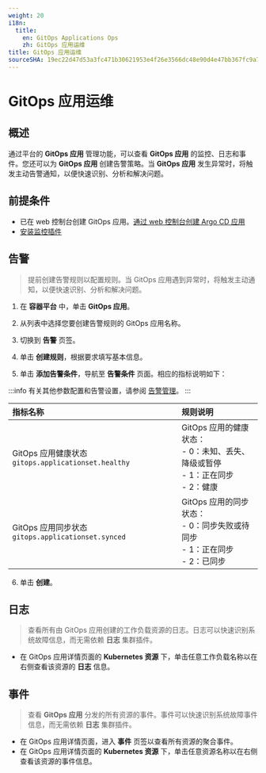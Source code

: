 ```yaml
---
weight: 20
i18n:
  title:
    en: GitOps Applications Ops
    zh: GitOps 应用运维
title: GitOps 应用运维
sourceSHA: 19ec22d47d53a3fc471b30621953e4f26e3566dc48e90d4e47bb367fc9a7b69a
---
```


# GitOps 应用运维

## 概述

通过平台的 **GitOps 应用** 管理功能，可以查看 **GitOps 应用** 的监控、日志和事件。您还可以为 **GitOps 应用** 创建告警策略。当 **GitOps 应用** 发生异常时，将触发主动告警通知，以便快速识别、分析和解决问题。

## 前提条件

- 已在 web 控制台创建 GitOps 应用。[通过 web 控制台创建 Argo CD 应用](../../how_to/create_gitops_app.mdx)
- [安装监控插件](/observability/monitor/install_monitor.mdx)

## 告警

> 提前创建告警规则以配置规则。当 GitOps 应用遇到异常时，将触发主动通知，以便快速识别、分析和解决问题。

1. 在 **容器平台** 中，单击 **GitOps 应用**。

2. 从列表中选择您要创建告警规则的 GitOps 应用名称。

3. 切换到 **告警** 页签。

4. 单击 **创建规则**，根据要求填写基本信息。

5. 单击 **添加告警条件**，导航至 **告警条件** 页面。相应的指标说明如下：

:::info
有关其他参数配置和告警设置，请参阅 [告警管理](/observability/monitor/functions/manage_alert.mdx)。
:::

| **指标名称**                                                  | **规则说明**                                                                                                       |
| :------------------------------------------------------------- | :----------------------------------------------------------------------------------------------------------------- |
| GitOps 应用健康状态 `gitops.applicationset.healthy` | GitOps 应用的健康状态：<br /> - 0：未知、丢失、降级或暂停 <br /> - 1：正在同步 <br /> - 2：健康 |
| GitOps 应用同步状态 `gitops.applicationset.synced`    | GitOps 应用的同步状态：<br /> - 0：同步失败或待同步<br /> - 1：正在同步 <br /> - 2：已同步                 |

6. 单击 **创建**。

## 日志

> 查看所有由 GitOps 应用创建的工作负载资源的日志。日志可以快速识别系统故障信息，而无需依赖 **日志** 集群插件。

- 在 GitOps 应用详情页面的 **Kubernetes 资源** 下，单击任意工作负载名称以在右侧查看该资源的 **日志** 信息。

## 事件

> 查看 **GitOps 应用** 分发的所有资源的事件。事件可以快速识别系统故障事件信息，而无需依赖 **日志** 集群插件。

- 在 GitOps 应用详情页面，进入 **事件** 页签以查看所有资源的聚合事件。
- 在 GitOps 应用详情页面的 **Kubernetes 资源** 下，单击任意资源名称以在右侧查看该资源的事件信息。
